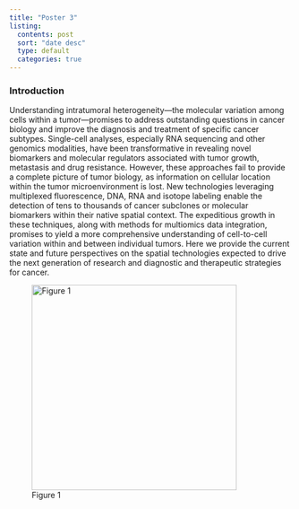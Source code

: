 ```yaml
---
title: "Poster 3"
listing:
  contents: post
  sort: "date desc"
  type: default
  categories: true
---
```


### Introduction

Understanding intratumoral heterogeneity---the molecular variation among cells within a tumor---promises to address outstanding questions in cancer biology and improve the diagnosis and treatment of specific cancer subtypes. Single-cell analyses, especially RNA sequencing and other genomics modalities, have been transformative in revealing novel biomarkers and molecular regulators associated with tumor growth, metastasis and drug resistance. However, these approaches fail to provide a complete picture of tumor biology, as information on cellular location within the tumor microenvironment is lost. New technologies leveraging multiplexed fluorescence, DNA, RNA and isotope labeling enable the detection of tens to thousands of cancer subclones or molecular biomarkers within their native spatial context. The expeditious growth in these techniques, along with methods for multiomics data integration, promises to yield a more comprehensive understanding of cell-to-cell variation within and between individual tumors. Here we provide the current state and future perspectives on the spatial technologies expected to drive the next generation of research and diagnostic and therapeutic strategies for cancer.

![Figure 1](images/Screenshot%202022-12-13%20at%2011.43.34%20AM.png){width="366"}

